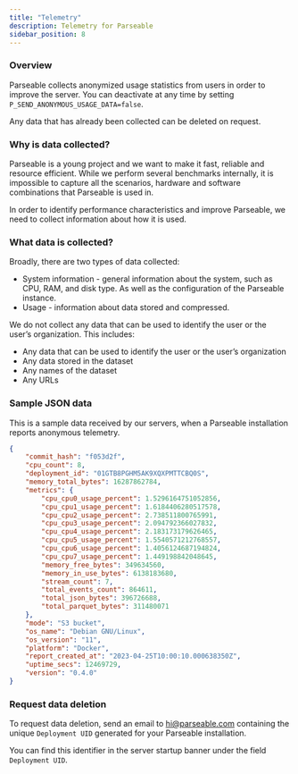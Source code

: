 ```yaml
---
title: "Telemetry"
description: Telemetry for Parseable
sidebar_position: 8
---
```


### Overview
Parseable collects anonymized usage statistics from users in order to improve the server. You can deactivate at any time by setting `P_SEND_ANONYMOUS_USAGE_DATA=false`.

Any data that has already been collected can be deleted on request.

### Why is data collected?
Parseable is a young project and we want to make it fast, reliable and resource efficient. While we perform several benchmarks internally, it is impossible to capture all the scenarios, hardware and software combinations that Parseable is used in.

In order to identify performance characteristics and improve Parseable, we need to collect information about how it is used.

### What data is collected?
Broadly, there are two types of data collected:

- System information - general information about the system, such as CPU, RAM, and disk type. As well as the configuration of the Parseable instance.
- Usage - information about data stored and compressed.

We do not collect any data that can be used to identify the user or the user’s organization. This includes:

- Any data that can be used to identify the user or the user’s organization
- Any data stored in the dataset
- Any names of the dataset
- Any URLs

### Sample JSON data

This is a sample data received by our servers, when a Parseable installation reports anonymous telemetry.


```json
{
	"commit_hash": "f053d2f",
	"cpu_count": 8,
	"deployment_id": "01GTB8PGHM5AK9XQXPMTTCBQ0S",
	"memory_total_bytes": 16287862784,
	"metrics": {
		"cpu_cpu0_usage_percent": 1.5296164751052856,
		"cpu_cpu1_usage_percent": 1.6184406280517578,
		"cpu_cpu2_usage_percent": 2.738511800765991,
		"cpu_cpu3_usage_percent": 2.094792366027832,
		"cpu_cpu4_usage_percent": 2.183173179626465,
		"cpu_cpu5_usage_percent": 1.5540571212768557,
		"cpu_cpu6_usage_percent": 1.4056124687194824,
		"cpu_cpu7_usage_percent": 1.449198842048645,
		"memory_free_bytes": 349634560,
		"memory_in_use_bytes": 6138183680,
		"stream_count": 7,
		"total_events_count": 864611,
		"total_json_bytes": 396726688,
		"total_parquet_bytes": 311480071
	},
	"mode": "S3 bucket",
	"os_name": "Debian GNU/Linux",
	"os_version": "11",
	"platform": "Docker",
	"report_created_at": "2023-04-25T10:00:10.000638350Z",
	"uptime_secs": 12469729,
	"version": "0.4.0"
}
```

### Request data deletion
To request data deletion, send an email to [hi@parseable.com](mailto:hi@parseable.com) containing the unique `Deployment UID` generated for your Parseable installation.

You can find this identifier in the server startup banner under the field `Deployment UID`.